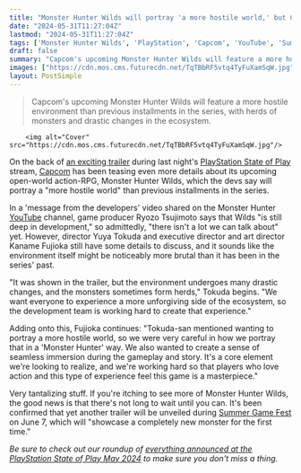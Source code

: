 ```yaml
---
title: "Monster Hunter Wilds will portray 'a more hostile world,' but Capcom has been 'very careful' to do it 'in a Monster Hunter way'"
date: "2024-05-31T11:27:04Z"
lastmod: "2024-05-31T11:27:04Z"
tags: ['Monster Hunter Wilds', 'PlayStation', 'Capcom', 'YouTube', 'Summer Game Fest']
draft: false
summary: "Capcom's upcoming Monster Hunter Wilds will feature a more hostile environment than previous installments in the series, with herds of monsters and drastic changes in the ecosystem."
images: ["https://cdn.mos.cms.futurecdn.net/TqTBbRF5vtq4TyFuXamSqW.jpg"]
layout: PostSimple
---
```

> Capcom's upcoming Monster Hunter Wilds will feature a more hostile environment than previous installments in the series, with herds of monsters and drastic changes in the ecosystem.


        <img alt="Cover" src="https://cdn.mos.cms.futurecdn.net/TqTBbRF5vtq4TyFuXamSqW.jpg"/>
        
On the back of [<u>an exciting trailer</u>](https://www.gamesradar.com/games/monster-hunter/monster-hunter-wilds-trailer-shows-off-new-monsters-updated-weapons-the-best-graphics-in-the-series-and-bonuses-for-world-and-iceborne-players/) during last night's [PlayStation State of Play](https://www.gamesradar.com/tag/playstation-state-of-play/) stream, [Capcom](https://www.gamesradar.com/tag/capcom/) has been teasing even more details about its upcoming open-world action-RPG, Monster Hunter Wilds, which the devs say will portray a "more hostile world" than previous installments in the series. 

In a 'message from the developers' video shared on the Monster Hunter [YouTube](https://www.gamesradar.com/tag/youtube/) channel, game producer Ryozo Tsujimoto says that Wilds "is still deep in development," so admittedly, "there isn't a lot we can talk about" yet. However, director Yuya Tokuda and executive director and art director Kaname Fujioka still have some details to discuss, and it sounds like the environment itself might be noticeably more brutal than it has been in the series' past.

"It was shown in the trailer, but the environment undergoes many drastic changes, and the monsters sometimes form herds," Tokuda begins. "We want everyone to experience a more unforgiving side of the ecosystem, so the development team is working hard to create that experience."

Adding onto this, Fujioka continues: "Tokuda-san mentioned wanting to portray a more hostile world, so we were very careful in how we portray that in a 'Monster Hunter' way. We also wanted to create a sense of seamless immersion during the gameplay and story. It's a core element we're looking to realize, and we're working hard so that players who love action and this type of experience feel this game is a masterpiece."

Very tantalizing stuff. If you're itching to see more of Monster Hunter Wilds, the good news is that there's not long to wait until you can. It's been confirmed that yet another trailer will be unveiled during [Summer Game Fest](https://www.gamesradar.com/tag/summer-game-fest/) on June 7, which will "showcase a completely new monster for the first time." 

*Be sure to check out our roundup of *[<u><em>everything announced at the PlayStation State of Play May 2024</em></u>](https://www.gamesradar.com/news/live/playstation-state-of-play-may-2024-live-coverage-everything-announced/)* to make sure you don't miss a thing.*
        